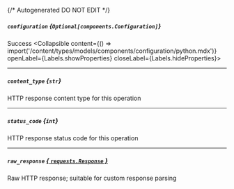 {/* Autogenerated DO NOT EDIT  */}

##### `configuration` *{`Optional[components.Configuration]`}*
Success
<Collapsible content={() => import('/content/types/models/components/configuration/python.mdx')} openLabel={Labels.showProperties} closeLabel={Labels.hideProperties}>
</Collapsible>

---
##### `content_type` *{`str`}*
HTTP response content type for this operation

---
##### `status_code` *{`int`}*
HTTP response status code for this operation

---
##### `raw_response` [*{ `requests.Response` }*](https://requests.readthedocs.io/en/latest/api/#requests.Response)
Raw HTTP response; suitable for custom response parsing


